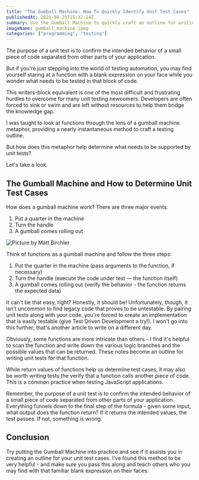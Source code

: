 ---
title: "The Gumball Machine: How To Quickly Identify Unit Test Cases"
publishedAt: 2021-08-25T15:32:14Z
summary: Use the Gumball Machine to quickly craft an outline for writing your unit tests!
imageName: gumball_machine.jpeg
categories: ["programming", "testing"]
---

The purpose of a unit test is to confirm the intended behavior of a small piece of code separated from other parts of your application.

But if you're just stepping into the world of testing automation, you may find yourself staring at a function with a blank expression on your face while you wonder what needs to be tested in that block of code.

This writers-block equivalent is one of the most difficult and frustrating hurdles to overcome for many unit testing newcomers. Developers are often forced to sink or swim and are left without resources to help them bridge the knowledge gap.

I was taught to look at functions through the lens of a gumball machine metaphor, providing a nearly instantaneous method to craft a testing outline.

But how does this metaphor help determine what needs to be supported by unit tests?

Let's take a look.

## The Gumball Machine and How to Determine Unit Test Cases

How does a gumball machine work? There are three major events:

1. Put a quarter in the machine
2. Turn the handle
3. A gumball comes rolling out

![Picture by Matt Birchler](https://images.unsplash.com/photo-1627173346975-58de4e5ec98d?ixid=MnwxMjA3fDB8MHxwaG90by1wYWdlfHx8fGVufDB8fHx8&ixlib=rb-1.2.1&auto=format&fit=crop&w=1950&q=80)

Think of functions as a gumball machine and follow the three steps:

1. Put the quarter in the machine (pass arguments to the function, if necessary)
2. Turn the handle (execute the code under test — the function itself)
3. A gumball comes rolling out (verify the behavior - the function returns the expected data)

It can't be that easy, right? Honestly, it should be! Unfortunately, though, it isn't uncommon to find legacy code that proves to be untestable. By pairing unit tests along with your code, you're forced to create an implementation that is easily testable (give Test Driven Development a try!). I won't go into this further; that's another article to write on a different day.

Obviously, some functions are more intricate than others - I find it's helpful to scan the function and write down the various logic branches and the possible values that can be returned. These notes become an outline for writing unit tests for that function.

<Infoquote>
  While return values of functions help us determine test cases, it may also be
  worth writing tests the verify that a function calls another piece of code.
  This is a common practice when testing JavaScript applications.
</Infoquote>

Remember, the purpose of a unit test is to confirm the intended behavior of a small piece of code separated from other parts of your application. Everything funnels down to the final step of the formula - given some input, what output does the function return? If it returns the intended values, the test passes. If not, something is wrong.

## Conclusion

Try putting the Gumball Machine into practice and see if it assists you in creating an outline for your unit test cases. I've found this method to be very helpful - and make sure you pass this along and teach others who you may find with that familiar blank expression on their faces.
